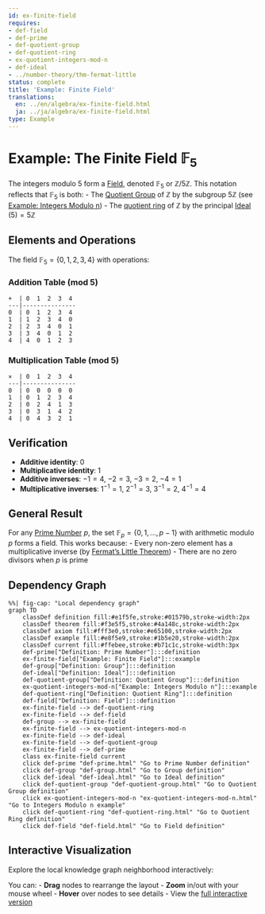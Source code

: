 ```yaml
---
id: ex-finite-field
requires:
- def-field
- def-prime
- def-quotient-group
- def-quotient-ring
- ex-quotient-integers-mod-n
- def-ideal
- ../number-theory/thm-fermat-little
status: complete
title: 'Example: Finite Field'
translations:
  en: ../en/algebra/ex-finite-field.html
  ja: ../ja/algebra/ex-finite-field.html
type: Example
---
```


# Example: The Finite Field $\mathbb{F}_5$ {#ex-finite-field}

The integers modulo 5 form a [Field](def-field.qmd), denoted $\mathbb{F}_5$ or $\mathbb{Z}/5\mathbb{Z}$. This notation reflects that $\mathbb{F}_5$ is both:
- The [Quotient Group](def-quotient-group.qmd) of $\mathbb{Z}$ by the subgroup $5\mathbb{Z}$ (see [Example: Integers Modulo n](ex-quotient-integers-mod-n.qmd))
- The [quotient ring](def-quotient-ring.qmd) of $\mathbb{Z}$ by the principal [Ideal](def-ideal.qmd) $(5) = 5\mathbb{Z}$

## Elements and Operations

The field $\mathbb{F}_5 = \{0, 1, 2, 3, 4\}$ with operations:

### Addition Table (mod 5)
```
+  | 0  1  2  3  4
---|---------------
0  | 0  1  2  3  4
1  | 1  2  3  4  0
2  | 2  3  4  0  1
3  | 3  4  0  1  2
4  | 4  0  1  2  3
```

### Multiplication Table (mod 5)
```
×  | 0  1  2  3  4
---|---------------
0  | 0  0  0  0  0
1  | 0  1  2  3  4
2  | 0  2  4  1  3
3  | 0  3  1  4  2
4  | 0  4  3  2  1
```

## Verification

- **Additive identity**: 0
- **Multiplicative identity**: 1
- **Additive inverses**: $-1 = 4$, $-2 = 3$, $-3 = 2$, $-4 = 1$
- **Multiplicative inverses**: $1^{-1} = 1$, $2^{-1} = 3$, $3^{-1} = 2$, $4^{-1} = 4$

## General Result

For any [Prime Number](../number-theory/def-prime.qmd) $p$, the set $\mathbb{F}_p = \{0, 1, ..., p-1\}$ with arithmetic modulo $p$ forms a field. This works because:
- Every non-zero element has a multiplicative inverse (by [Fermat's Little Theorem](../number-theory/thm-fermat-little.qmd))
- There are no zero divisors when $p$ is prime

## Dependency Graph

```mermaid
%%| fig-cap: "Local dependency graph"
graph TD
    classDef definition fill:#e1f5fe,stroke:#01579b,stroke-width:2px
    classDef theorem fill:#f3e5f5,stroke:#4a148c,stroke-width:2px
    classDef axiom fill:#fff3e0,stroke:#e65100,stroke-width:2px
    classDef example fill:#e8f5e9,stroke:#1b5e20,stroke-width:2px
    classDef current fill:#ffebee,stroke:#b71c1c,stroke-width:3px
    def-prime["Definition: Prime Number"]:::definition
    ex-finite-field["Example: Finite Field"]:::example
    def-group["Definition: Group"]:::definition
    def-ideal["Definition: Ideal"]:::definition
    def-quotient-group["Definition: Quotient Group"]:::definition
    ex-quotient-integers-mod-n["Example: Integers Modulo n"]:::example
    def-quotient-ring["Definition: Quotient Ring"]:::definition
    def-field["Definition: Field"]:::definition
    ex-finite-field --> def-quotient-ring
    ex-finite-field --> def-field
    def-group --> ex-finite-field
    ex-finite-field --> ex-quotient-integers-mod-n
    ex-finite-field --> def-ideal
    ex-finite-field --> def-quotient-group
    ex-finite-field --> def-prime
    class ex-finite-field current
    click def-prime "def-prime.html" "Go to Prime Number definition"
    click def-group "def-group.html" "Go to Group definition"
    click def-ideal "def-ideal.html" "Go to Ideal definition"
    click def-quotient-group "def-quotient-group.html" "Go to Quotient Group definition"
    click ex-quotient-integers-mod-n "ex-quotient-integers-mod-n.html" "Go to Integers Modulo n example"
    click def-quotient-ring "def-quotient-ring.html" "Go to Quotient Ring definition"
    click def-field "def-field.html" "Go to Field definition"
```

## Interactive Visualization

Explore the local knowledge graph neighborhood interactively:

::: {.graph-viz data-id="ex-finite-field" data-width="700" data-height="500"}
:::

You can:
- **Drag** nodes to rearrange the layout
- **Zoom** in/out with your mouse wheel
- **Hover** over nodes to see details
- View the [full interactive version](../../output/interactive/ex-finite-field.html){target="_blank"}
